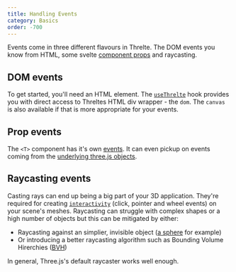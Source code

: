 ```yaml
---
title: Handling Events
category: Basics
order: -700
---
```


Events come in three different flavours in Threlte. The DOM events you know from
HTML, some svelte [component props](https://svelte.dev/docs/svelte/basic-markup#Component-props)
and raycasting.

## DOM events

To get started, you'll need an HTML element. The [`useThrelte`](/docs/reference/core/use-threlte)
hook provides you with direct access to Threltes HTML div wrapper - the `dom`.
The `canvas` is also available if that is more appropriate for your events.

## Prop events

The `<T>` component has it's own [events](/docs/reference/core/t#events). It can even pickup
on events coming from the [underlying three.js objects](/docs/reference/core/t#object-events).

## Raycasting events

Casting rays can end up being a big part of your 3D application. They're required for
creating [`interactivity`](/docs/reference/extras/interactivity) (click, pointer
and wheel events) on your scene's meshes. Raycasting can struggle with complex shapes
or a high number of objects but this can be mitigated by either:

- Raycasting against an simplier, invisible object ([a sphere](/docs/reference/extras/mesh-bounds) for example)
- Or introducing a better raycasting algorithm such as Bounding Volume Hirerchies ([BVH](/docs/learn/advanced/plugins#bvh-raycast-plugin))

In general, Three.js's default raycaster works well enough.
